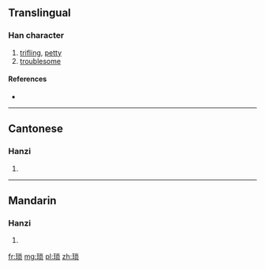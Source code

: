 {{also|瑣}}
==Translingual==

===Han character===
{{Han char|rn=96|rad=玉|as=07|sn=11|four=|canj=一土火月人 (MGFBO)}}

# [[trifling]], [[petty]]
# [[troublesome]]

====References====
* {{Han ref|kx=0733.151|hdz=21115.110|uh=7410|ud=29712}}

----

==Cantonese==

===Hanzi===
{{yue-hanzi|jyut=so2|y=so2|tra=瑣}}

# {{defn|lang=yue|sort=玉07}}

----

==Mandarin==

===Hanzi===
{{cmn-hanzi|tra=瑣|pin=[[bǐng]] ([[bing3]]), [[suǒ]] ([[suo3]])|wg=ping<sup>3</sup>, so<sup>3</sup>}}

# {{defn|lang=cmn|sort=玉07}}

[[fr:琐]]
[[mg:琐]]
[[pl:琐]]
[[zh:琐]]